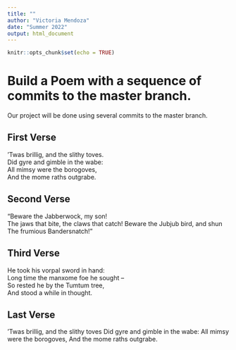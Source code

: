 ```yaml
---
title: ""
author: "Victoria Mendoza"
date: "Summer 2022"
output: html_document
---
```


```r
knitr::opts_chunk$set(echo = TRUE)
```
# Build a Poem with a sequence of commits to the master branch.
Our project will be done using several commits to the master branch.
<!-- Do not modify or change any text in "!--" bracketed areas such as this --- these are instructions to
you, if you change any of this the git program will notice it and compromise your git merging strategy !-->

## First Verse 
<!--Put the first five lines of a poem by Lewis Carrol in this section!-->
'Twas brillig, and the slithy toves.  
Did gyre and gimble in the wabe:  
All mimsy were the borogoves,  
And the mome raths outgrabe.  

## Second Verse
<!--Put the first five lines of a poem by Robert Frost here!-->
"Beware the Jabberwock, my son!  
The jaws that bite, the claws that catch!
Beware the Jubjub bird, and shun
The frumious Bandersnatch!"

## Third Verse
<!--Put the first two verses of The Walrus and the Carpenter here!-->
He took his vorpal sword in hand:  
Long time the manxome foe he sought --  
So rested he by the Tumtum tree,  
And stood a while in thought.  

## Last Verse
<!--Put a short poem of your choice 8-20 lines,here!-->
'Twas brillig, and the slithy toves
Did gyre and gimble in the wabe:
All mimsy were the borogoves,
And the mome raths outgrabe.